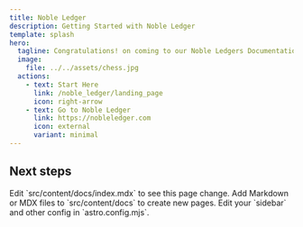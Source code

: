 ```yaml
---
title: Noble Ledger
description: Getting Started with Noble Ledger
template: splash
hero:
  tagline: Congratulations! on coming to our Noble Ledgers Documentation Site
  image:
    file: ../../assets/chess.jpg
  actions:
    - text: Start Here
      link: /noble_ledger/landing_page
      icon: right-arrow
    - text: Go to Noble Ledger
      link: https://nobleledger.com
      icon: external
      variant: minimal
---
```



## Next steps

<CardGrid stagger>
  <Card title="Get Started with Noble Ledger" icon="pencil">
    Edit `src/content/docs/index.mdx` to see this page change.
  </Card>
  <Card title="Learn about accounting" icon="add-document">
    Add Markdown or MDX files to `src/content/docs` to create new pages.
  </Card>
  <Card title="History of Accounting" icon="setting">
    Edit your `sidebar` and other config in `astro.config.mjs`.
  </Card>
  <Card title="Read all the docs for Noble Ledger" icon="open-book">
    
  </Card>
</CardGrid>

